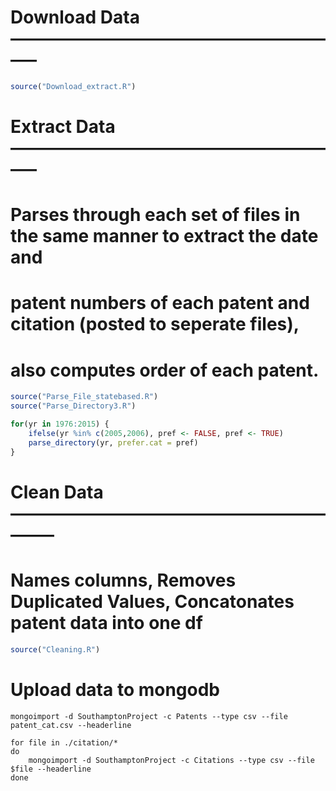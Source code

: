
# Download Data -----------------------------------------------------------
```r
source("Download_extract.R")
```

# Extract Data  -----------------------------------------------------------
# Parses through each set of files in the same manner to extract the date and
# patent numbers of each patent and citation (posted to seperate files), 
# also computes order of each patent. 
```r
source("Parse_File_statebased.R")
source("Parse_Directory3.R")

for(yr in 1976:2015) {
    ifelse(yr %in% c(2005,2006), pref <- FALSE, pref <- TRUE)
    parse_directory(yr, prefer.cat = pref)
}
```

# Clean Data --------------------------------------------------------------
# Names columns, Removes Duplicated Values, Concatonates patent data into one df
```r
source("Cleaning.R")
```

# Upload data to mongodb
```
mongoimport -d SouthamptonProject -c Patents --type csv --file patent_cat.csv --headerline

for file in ./citation/*
do 
    mongoimport -d SouthamptonProject -c Citations --type csv --file $file --headerline
done

```
